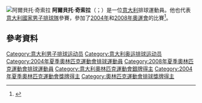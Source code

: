 [[File:Alberto Cisolla (Legavolley 2019).jpg |thumb|
阿爾貝托·奇索拉]]
'''阿爾貝托·奇索拉'''（{{lang-it|Alberto Cisolla}}；{{bd|1977年|10月10日}}）是一位[[意大利|意大利]]排球運動員。他也代表[[意大利國家男子排球隊|意大利國家男子排球隊]]參賽，參加了[[2004年奧運會|2004年]]和[[2008年奧運會|2008年奧運會]]的比賽<ref>{{Cite web |url=http://www.sports-reference.com/olympics/athletes/ci/alberto-cisolla-1.html |title=Olympic results |accessdate=2015-06-15 |archive-date=2010-01-29 |archive-url=https://web.archive.org/web/20100129071929/http://www.sports-reference.com/olympics/athletes/ci/alberto-cisolla-1.html |dead-url=no }}</ref>。

==參考資料==
{{Reflist}}
{{DEFAULTSORT:Cisolla, Alberto}}
[[Category:意大利男子排球运动员|Category:意大利男子排球运动员]]
[[Category:意大利奥运排球运动员|Category:意大利奥运排球运动员]]
[[Category:2004年夏季奧林匹克運動會排球運動員|Category:2004年夏季奧林匹克運動會排球運動員]]
[[Category:2008年夏季奧林匹克運動會排球運動員|Category:2008年夏季奧林匹克運動會排球運動員]]
[[Category:意大利奧林匹克運動會銀牌得主|Category:意大利奧林匹克運動會銀牌得主]]
[[Category:2004年夏季奧林匹克運動會獎牌得主|Category:2004年夏季奧林匹克運動會獎牌得主]]
[[Category:奧林匹克運動會排球獎牌得主|Category:奧林匹克運動會排球獎牌得主]]